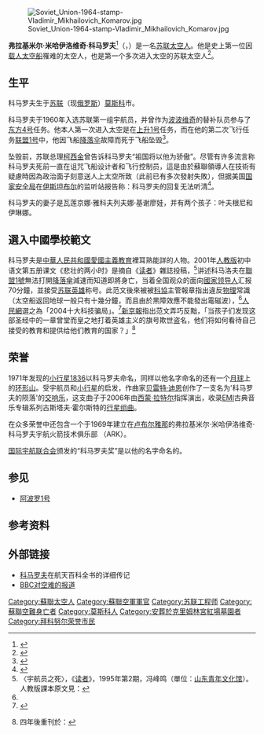 {{other people|科马罗夫|科马罗夫}}
{{Infobox astronaut
| name          = 弗拉基米尔·科马罗夫
| image         = Komarov cropped.jpg
| caption       = 1964年
| type          = 宇航员
| nationality   = {{USSR}}
| birth_date    = {{birth date|1927|3|16|df=yes}}
| death_date    = {{Death date and age|1967|4|24|1927|3|16|df=yes}}
| birth_place   = {{USSR}}[[莫斯科|莫斯科]]
| death_place   = {{USSR}}[[奧倫堡州|奧倫堡州]]
| occupation    = [[工程师|工程师]]
| rank          = [[上校|上校]]
| selection     = 1960年
| space_time    = 2天3小时04分
| missions      = [[上升1号|上升1号]]<br/>[[联盟1号|联盟1号]]
| insignia      = 
| awards        ={{{!}} style="background: transparent"
{{!}} {{Hero of the Soviet Union|1964}}{{!!}}{{Hero of the Soviet Union|1967}}{{!!}}{{劳动英雄 (越南)}}
{{!}}}
{{{!}} style="background: transparent"
{{!}} {{列宁勋章|1964}}{{!!}}{{红星勋章|1961}}{{!!}}{{劳动优秀奖章|1956}}{{!!}}{{卫国战争胜利二十周年奖章}}
{{!}}}
{{{!}} style="background: transparent"
{{!}} {{开垦处女地奖章}}{{!!}}{{苏维埃陆军海军三十周年奖章}}{{!!}}{{苏联武装力量四十周年奖章}}{{!!}}{{圆满服役奖章|type=1}}
{{!}}}
{{{!}} style="background: transparent"
{{!}} {{圆满服役奖章|type=2}}
{{!}}}
{{{!}} style="background: transparent"
{{!}} {{苏联宇航员徽章}}
{{!}}}
| signature = Vladimir Komarov signature.png
}}

[[File:Soviet_Union-1964-stamp-Vladimir_Mikhailovich_Komarov.jpg|thumb]]

'''弗拉基米尔·米哈伊洛维奇·科马罗夫'''<ref>{{cite news |title=在莫斯科红场欢迎宇宙航行员大会上勃列日涅夫同志的讲话 |work=[[人民日报|人民日报]] |date=1964年10月30日 |page=第3版 |quote=“上升号”太空船的成员——弗拉基米尔·米哈伊洛维奇·科马罗夫、康斯坦丁·彼得罗维奇·费奥克季斯托夫、鲍里斯·鲍里索维奇·叶戈罗夫加入了这个家庭。}}</ref>（{{lang-ru|'''Владимир Михайлович Комаров'''}}，{{bd|1927年|3月16日|1967年|4月24日|catIdx=K科}}）是一名[[苏联|苏联]][[太空人|太空人]]。他是史上第一位因[[载人太空船|载人太空船]]罹难的太空人，也是第一个多次进入太空的苏联太空人<ref>{{cite book |author1=Colin Burgess|author2=Kate Doolan |title=Fallen Astronauts: Heroes who Died Reaching for the Moon |date=2016 |publisher=University of Nebraska Press |isbn=9780803285972 |url=https://books.google.com/books?id=OL7BCwAAQBAJ&printsec=frontcover& |language=en}}</ref>。

==生平==
科马罗夫生于[[苏联|苏联]]（现[[俄罗斯|俄罗斯]]）[[莫斯科|莫斯科]]市。

科马罗夫于1960年入选苏联第一组宇航员，并曾作为[[帕维尔·罗曼诺维奇·波波维奇|波波维奇]]的替补队员参与了[[东方4号|东方4号]]任务。他本人第一次进入太空是在[[上升1号|上升1号]]任务，而在他的第二次飞行任务[[联盟1号|联盟1号]]中，他因飞船[[降落伞|降落伞]]故障而死于飞船坠毁<ref>{{cite book |author1=Von Hardesty|author2=Gene Eisman |title=Epic Rivalry: Inside the Soviet and American Space Race |date=2007 |publisher=National Geographic Books |isbn=9781426202094 |page=212 |url=https://books.google.com/books?id=JvfkDKaO-XIC&pg=RA1-PA212& |language=en}}</ref>。

坠毁前，苏联总理[[柯西金|柯西金]]曾告诉科马罗夫“祖国将以他为骄傲”。尽管有许多流言称科马罗夫死前一直在诅咒飞船设计者和飞行控制员，這是由於蘇聯領導人在技術有疑慮時因為政治面子刻意送人上太空所致（此前已有多次發射失敗），但据美国[[国家安全局|国家安全局]]在[[伊斯坦布尔|伊斯坦布尔]]的监听站报告称：科马罗夫的回复无法听清<ref>{{cite web|url=http://www.svengrahn.pp.se/histind/Soyuz1Land/Soyanaly.htm#NSA%20intercepts%20from|title=An analysis of the Soyuz 1 flight|access-date=2007-06-21|archive-url=https://web.archive.org/web/20121227213126/http://www.svengrahn.pp.se/histind/Soyuz1Land/Soyanaly.htm#NSA%20intercepts%20from|archive-date=2012-12-27|dead-url=yes}}</ref>。

科马罗夫的妻子是瓦莲京娜·雅科夫列夫娜·基谢廖娃，并有两个孩子：叶夫根尼和伊琳娜。

==選入中國學校範文==
{{see also|中華人民共和國愛國主義教育}}
科马罗夫是[[中華人民共和國愛國主義教育|中華人民共和國愛國主義教育]]裡耳熟能詳的人物。2001年[[人教版|人教版]]初中语文第五册课文《悲壮的两小时》是摘自《[[讀者_(雜誌)|读者]]》雜誌投稿，<ref>〈宇航员之死〉，《[[讀者_(雜誌)|读者]]》，1995年第2期，冯峰鸣（單位：[[山东青年文化馆|山东青年文化馆]]）。人教版課本原文見：{{cite news|title=悲壮的两小时|newspaper=人民教育出版社官网|date=|last=|first=|url=http://www.pep.com.cn/20021201/ca63368.htm|archiveurl=https://web.archive.org/web/20021217102355/ttp://www.pep.com.cn/20021201/ca63368.htm|archivedate=2002-12-17|accessdate=2020-11-13|dead-url=no}}</ref>讲述科马洛夫在[[聯盟1號|聯盟1號]]無法打開[[降落傘|降落傘]]減速而知道即將身亡，当着全国观众的面向[[國家领导人|國家领导人]]汇报70分鐘，並接受[[苏联英雄|苏联英雄]]称号。此范文後來被被[[科協|科協]]主管報章指出違反[[物理|物理]]常識（太空船返回地球一般只有十幾分鐘，而且由於黑障效應不能發出電磁波），<ref name="人民网20050115"/>[[人民網|人民網]]選之為「2004十大科技骗局」。<ref name="人民网20050115">{{cite news|title=2004十大科技骗局之八：中学课本出差错|newspaper=[[人民网|人民网]]科技——轉自[[北京科技报|北京科技报]]（[[北京青年報|北京青年報]]社主辦、[[北京市科協|北京市科協]]主管）|date=2005-01-05|last=|first=|url=http://dengxiaopingnet.com/GB/keji/25892/3099482.html|archiveurl=https://web.archive.org/web/20201113030854/http://dengxiaopingnet.com/GB/keji/25892/3099482.html|archivedate=2020-11-13|accessdate=2020-11-13|dead-url=yes}}</ref>[[新京報|新京報]]指出范文弄巧反黜，「当孩子们发现这部圣经中的一章曾堂而皇之地打着英雄主义的旗号欺世盗名，他们将如何看待自己接受的教育和提供给他们教育的国家？」<ref>{{cite news|title=语文课文胡编乱造 <悲壮的两小时>拿孩子开涮|newspaper=[[中国国际广播电台|中国国际广播电台]]国际在线——轉自[[新京報|新京報]]|date=2004-02-23|last=|first=|url=http://news.cri.cn/gb/41/2004/02/23/302@75558.htm|archiveurl=https://web.archive.org/web/20201118234647/http://news.cri.cn/gb/41/2004/02/23/302@75558.htm|archivedate=2020-11-18|accessdate=2020-11-13}} 四年後重刊於：{{cite news|title=初三语文教材中的弥天大谎：课文竟是胡编乱造|newspaper=凤凰资讯——轉自[[新京报|新京报]]|date=2008-09-28|last=|first=|url=http://news.ifeng.com/history/1/jishi/200809/0928_2663_810722.shtml|archiveurl=https://web.archive.org/web/20080929122543/http://news.ifeng.com/history/1/jishi/200809/0928_2663_810722.shtml|archivedate=2008-09-29|accessdate=2020-11-13|dead-url=no}}</ref>

== 荣誉 ==
1971年发现的[[小行星1836|小行星1836]]以科马罗夫命名，同样以他名字命名的还有一个[[月球|月球]]上的[[环形山|环形山]]。受宇航员和[[小行星|小行星]]的启发，作曲家[[贝雷特·迪恩|贝雷特·迪恩]]创作了一支名为'科马罗夫的陨落'的[[交响乐|交响乐]]，这支曲子于2006年由[[西蒙·拉特尔|西蒙·拉特尔]]指挥演出，收录[[EMI|EMI]]古典音乐专辑系列古斯塔夫·霍尔斯特的[[行星组曲|行星组曲]]。

在众多荣誉中还包含一个于1969年建立在[[卢布尔雅那|卢布尔雅那]]的弗拉基米尔·米哈伊洛维奇·科马罗夫宇航火箭技术俱乐部 （ARK）。

[[国际宇航联合会|国际宇航联合会]]颁发的“科马罗夫奖”是以他的名字命名的。

== 参见 ==
* [[阿波罗1号|阿波罗1号]]

==参考资料==
{{reflist}}
== 外部链接 ==
{{commonscat|Vladimir Komarov}}
* [https://web.archive.org/web/20040815072907/http://www.astronautix.com/astros/komarov.htm 科马罗夫]在航天百科全书的详细传记
* [http://news.bbc.co.uk/onthisday/hi/dates/stories/april/24/newsid_2523000/2523019.stm BBC对空难的报道] {{Wayback|url=http://news.bbc.co.uk/onthisday/hi/dates/stories/april/24/newsid_2523000/2523019.stm |date=20070514175835 }}

{{苏联宇航员}}
{{Authority control}}
{{portal bar|苏联|人物|航天}}
{{DEFAULTSORT:Komarov, Vladimir}}
[[Category:蘇聯太空人|Category:蘇聯太空人]]
[[Category:蘇聯空軍軍官|Category:蘇聯空軍軍官]]
[[Category:苏联工程师|Category:苏联工程师]]
[[Category:蘇聯空難身亡者|Category:蘇聯空難身亡者]]
[[Category:莫斯科人|Category:莫斯科人]]
[[Category:安葬於克里姆林宮紅場墓園者|Category:安葬於克里姆林宮紅場墓園者]]
[[Category:拜科努尔荣誉市民|Category:拜科努尔荣誉市民]]